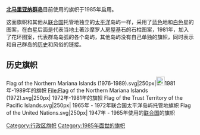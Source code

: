 {{Unreferenced|time=2022-05-22T00:32:15+00:00}}
{{Expand|time=2018-04-06T10:17:49+00:00}}
{{Infobox flag
| Name = 北马里亚纳群岛
| Image = Flag of the Northern Mariana Islands.svg
| Symbol = {{FIAV|normal}}
| Proportion = 1:2
| Adoption = 1985年7月
| Design =
| Image2 = Flag of United States.svg
| Proportion2 = 10:19
| Adoption2 =
| Design2 = 
| Use2 = 111000
}}

'''[[北马里亚纳群岛|北马里亚纳群岛]]'''目前使用的旗帜于1985年启用。

这面旗帜和其他从[[联合国|联合国]]托管地独立的[[太平洋|太平洋]]岛屿一样，采用了[[蓝色|蓝色]]地和[[白色|白色]]星的图案，在白星后面是代表当地土著沙摩罗人房屋基石的石柱图案，1981年，加入了花环图案，代表群岛岛弧的各个岛屿，其他岛屿没有自己单独的旗帜，同时表示和自己群岛的[[历史|历史]]和风俗的链接。

== 历史旗帜 ==
<gallery>
Flag of the Northern Mariana Islands (1976-1989).svg|250px|[[File:FIAV_historical.svg|23px]]1981年-1989年的旗帜
File:Flag of the Northern Mariana Islands (1972).svg|250px|{{FIAV|historical}} 1972年-1981年的旗帜
Flag of the Trust Territory of the Pacific Islands.svg|250px|{{FIAV|historical}} 1965年 - 1972年联合国太平洋岛屿托管地旗帜
Flag of the United Nations.svg|250px|{{FIAV|historical}} 1947年 - 1965年使用的[[联合国|联合国]]的旗帜
</gallery>
{{flag-stub}}

{{大洋洲題目|旗帜}} {{U.S. flags}}

[[Category:行政区旗帜|Category:行政区旗帜]]
[[Category:1985年面世的旗帜|Category:1985年面世的旗帜]]